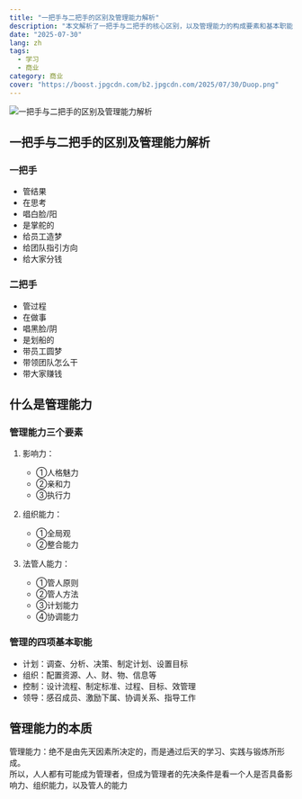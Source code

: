 ```yaml
---
title: "一把手与二把手的区别及管理能力解析"
description: "本文解析了一把手与二把手的核心区别，以及管理能力的构成要素和基本职能"
date: "2025-07-30"
lang: zh
tags:
  - 学习
  - 商业
category: 商业
cover: "https://boost.jpgcdn.com/b2.jpgcdn.com/2025/07/30/Duop.png"
---
```



<Image
  src="https://boost.jpgcdn.com/b2.jpgcdn.com/2025/07/30/Duop.png"
  alt="一把手与二把手的区别及管理能力解析"
  width={999}
  height={527}
  isArticleImage={true}
/>

## 一把手与二把手的区别及管理能力解析

### 一把手

- 管结果
- 在思考
- 唱白脸/阳
- 是掌舵的
- 给员工造梦
- 给团队指引方向
- 给大家分钱

### 二把手

- 管过程
- 在做事
- 唱黑脸/阴
- 是划船的
- 带员工圆梦
- 带领团队怎么干
- 带大家赚钱

## 什么是管理能力

### 管理能力三个要素

1. 影响力：

   - ①人格魅力
   - ②亲和力
   - ③执行力

2. 组织能力：

   - ①全局观
   - ②整合能力

3. 法管人能力：
   - ①管人原则
   - ②管人方法
   - ③计划能力
   - ④协调能力

### 管理的四项基本职能

- 计划：调查、分析、决策、制定计划、设置目标
- 组织：配置资源、人、财、物、信息等
- 控制：设计流程、制定标准、过程、目标、效管理
- 领导：感召成员、激励下属、协调关系、指导工作

## 管理能力的本质

管理能力：绝不是由先天因素所决定的，而是通过后天的学习、实践与锻炼所形成。  
所以，人人都有可能成为管理者，但成为管理者的先决条件是看一个人是否具备影响力、组织能力，以及管人的能力
